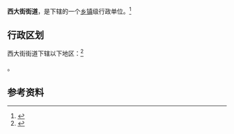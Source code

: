 {{中国乡级行政区|41/01/83/003/000}}

'''西大街街道'''，是{{PRC admin/fullname|41/01/83/003/000|3}}下辖的一个[[乡镇|乡镇]]级行政单位。<ref>{{PRC admin/ref sgc|{{PRC admin/parent|41/01/83/003/000}}}}</ref>

== 行政区划 ==

西大街街道下辖以下地区：<ref>{{PRC admin/ref sgc|41/01/83/003/000}}</ref>

{{PRC admin/children|41/01/83/003/000}}。

== 参考资料 ==

{{reflist}}

{{行政区划小作品}}
{{PRC admin/navcat|41/01/83/003/000}}